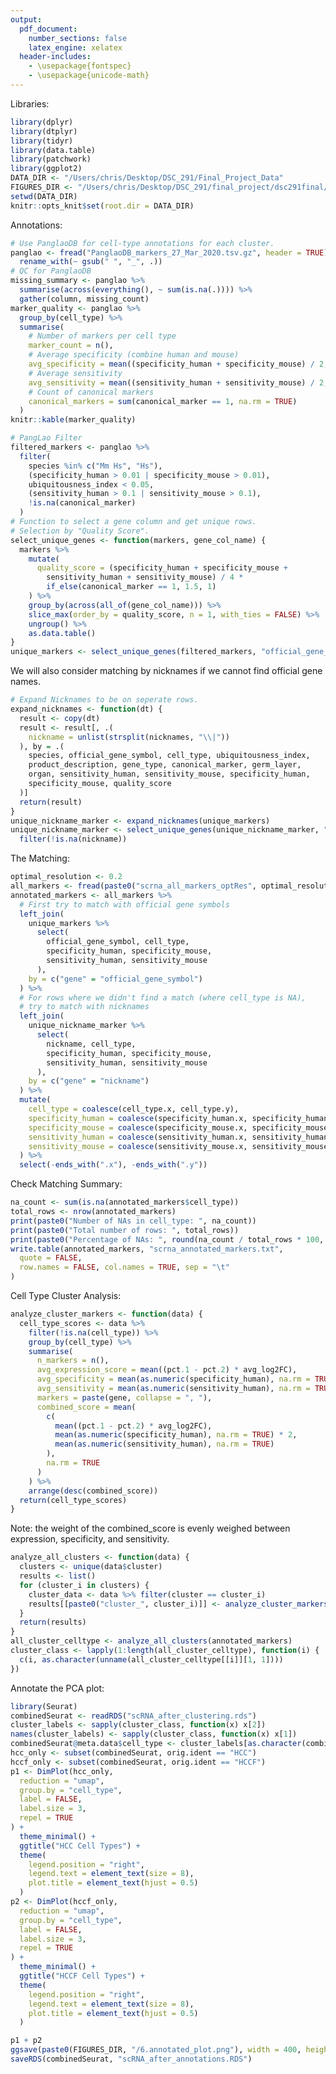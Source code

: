 ```yaml
---
output:
  pdf_document:
    number_sections: false
    latex_engine: xelatex
  header-includes:
    - \usepackage{fontspec}
    - \usepackage{unicode-math}
---
```


Libraries:
```r
library(dplyr)
library(dtplyr)
library(tidyr)
library(data.table)
library(patchwork)
library(ggplot2)
DATA_DIR <- "/Users/chris/Desktop/DSC_291/Final_Project_Data"
FIGURES_DIR <- "/Users/chris/Desktop/DSC_291/final_project/dsc291final/Figures_scRNA"
setwd(DATA_DIR)
knitr::opts_knit$set(root.dir = DATA_DIR)
```

Annotations:
```r
# Use PanglaoDB for cell-type annotations for each cluster.
panglao <- fread("PanglaoDB_markers_27_Mar_2020.tsv.gz", header = TRUE) %>%
  rename_with(~ gsub(" ", "_", .))
# QC for PanglaoDB
missing_summary <- panglao %>%
  summarise(across(everything(), ~ sum(is.na(.)))) %>%
  gather(column, missing_count)
marker_quality <- panglao %>%
  group_by(cell_type) %>%
  summarise(
    # Number of markers per cell type
    marker_count = n(),
    # Average specificity (combine human and mouse)
    avg_specificity = mean((specificity_human + specificity_mouse) / 2, na.rm = TRUE),
    # Average sensitivity
    avg_sensitivity = mean((sensitivity_human + sensitivity_mouse) / 2, na.rm = TRUE),
    # Count of canonical markers
    canonical_markers = sum(canonical_marker == 1, na.rm = TRUE)
  )
knitr::kable(marker_quality)
```

\newpage

```r
# PangLao Filter
filtered_markers <- panglao %>%
  filter(
    species %in% c("Mm Hs", "Hs"),
    (specificity_human > 0.01 | specificity_mouse > 0.01),
    ubiquitousness_index < 0.05,
    (sensitivity_human > 0.1 | sensitivity_mouse > 0.1),
    !is.na(canonical_marker)
  )
# Function to select a gene column and get unique rows.
# Selection by "Quality Score".
select_unique_genes <- function(markers, gene_col_name) {
  markers %>%
    mutate(
      quality_score = (specificity_human + specificity_mouse +
        sensitivity_human + sensitivity_mouse) / 4 *
        if_else(canonical_marker == 1, 1.5, 1)
    ) %>%
    group_by(across(all_of(gene_col_name))) %>%
    slice_max(order_by = quality_score, n = 1, with_ties = FALSE) %>%
    ungroup() %>%
    as.data.table()
}
unique_markers <- select_unique_genes(filtered_markers, "official_gene_symbol")
```

We will also consider matching by nicknames if we cannot find official gene names.
```r
# Expand Nicknames to be on seperate rows.
expand_nicknames <- function(dt) {
  result <- copy(dt)
  result <- result[, .(
    nickname = unlist(strsplit(nicknames, "\\|"))
  ), by = .(
    species, official_gene_symbol, cell_type, ubiquitousness_index,
    product_description, gene_type, canonical_marker, germ_layer,
    organ, sensitivity_human, sensitivity_mouse, specificity_human,
    specificity_mouse, quality_score
  )]
  return(result)
}
unique_nickname_marker <- expand_nicknames(unique_markers)
unique_nickname_marker <- select_unique_genes(unique_nickname_marker, "nickname") %>%
  filter(!is.na(nickname))
```

The Matching:
```r
optimal_resolution <- 0.2
all_markers <- fread(paste0("scrna_all_markers_optRes", optimal_resolution, ".txt"), header = TRUE)
annotated_markers <- all_markers %>%
  # First try to match with official gene symbols
  left_join(
    unique_markers %>%
      select(
        official_gene_symbol, cell_type,
        specificity_human, specificity_mouse,
        sensitivity_human, sensitivity_mouse
      ),
    by = c("gene" = "official_gene_symbol")
  ) %>%
  # For rows where we didn't find a match (where cell_type is NA),
  # try to match with nicknames
  left_join(
    unique_nickname_marker %>%
      select(
        nickname, cell_type,
        specificity_human, specificity_mouse,
        sensitivity_human, sensitivity_mouse
      ),
    by = c("gene" = "nickname")
  ) %>%
  mutate(
    cell_type = coalesce(cell_type.x, cell_type.y),
    specificity_human = coalesce(specificity_human.x, specificity_human.y),
    specificity_mouse = coalesce(specificity_mouse.x, specificity_mouse.y),
    sensitivity_human = coalesce(sensitivity_human.x, sensitivity_human.y),
    sensitivity_mouse = coalesce(sensitivity_mouse.x, sensitivity_mouse.y)
  ) %>%
  select(-ends_with(".x"), -ends_with(".y"))
```

Check Matching Summary:
```r
na_count <- sum(is.na(annotated_markers$cell_type))
total_rows <- nrow(annotated_markers)
print(paste0("Number of NAs in cell_type: ", na_count))
print(paste0("Total number of rows: ", total_rows))
print(paste0("Percentage of NAs: ", round(na_count / total_rows * 100, 2), "%"))
write.table(annotated_markers, "scrna_annotated_markers.txt",
  quote = FALSE,
  row.names = FALSE, col.names = TRUE, sep = "\t"
)
```

Cell Type Cluster Analysis:
```r
analyze_cluster_markers <- function(data) {
  cell_type_scores <- data %>%
    filter(!is.na(cell_type)) %>%
    group_by(cell_type) %>%
    summarise(
      n_markers = n(),
      avg_expression_score = mean((pct.1 - pct.2) * avg_log2FC),
      avg_specificity = mean(as.numeric(specificity_human), na.rm = TRUE),
      avg_sensitivity = mean(as.numeric(sensitivity_human), na.rm = TRUE),
      markers = paste(gene, collapse = ", "),
      combined_score = mean(
        c(
          mean((pct.1 - pct.2) * avg_log2FC),
          mean(as.numeric(specificity_human), na.rm = TRUE) * 2,
          mean(as.numeric(sensitivity_human), na.rm = TRUE)
        ),
        na.rm = TRUE
      )
    ) %>%
    arrange(desc(combined_score))
  return(cell_type_scores)
}
```
Note: the weight of the combined_score is evenly weighed between expression, specificity, and sensitivity.

```r
analyze_all_clusters <- function(data) {
  clusters <- unique(data$cluster)
  results <- list()
  for (cluster_i in clusters) {
    cluster_data <- data %>% filter(cluster == cluster_i)
    results[[paste0("cluster_", cluster_i)]] <- analyze_cluster_markers(cluster_data)
  }
  return(results)
}
all_cluster_celltype <- analyze_all_clusters(annotated_markers)
cluster_class <- lapply(1:length(all_cluster_celltype), function(i) {
  c(i, as.character(unname(all_cluster_celltype[[i]][1, 1])))
})
```

Annotate the PCA plot:
```r
library(Seurat)
combinedSeurat <- readRDS("scRNA_after_clustering.rds")
cluster_labels <- sapply(cluster_class, function(x) x[2])
names(cluster_labels) <- sapply(cluster_class, function(x) x[1])
combinedSeurat@meta.data$cell_type <- cluster_labels[as.character(combinedSeurat$seurat_clusters)]
hcc_only <- subset(combinedSeurat, orig.ident == "HCC")
hccf_only <- subset(combinedSeurat, orig.ident == "HCCF")
p1 <- DimPlot(hcc_only,
  reduction = "umap",
  group.by = "cell_type",
  label = FALSE,
  label.size = 3,
  repel = TRUE
) +
  theme_minimal() +
  ggtitle("HCC Cell Types") +
  theme(
    legend.position = "right",
    legend.text = element_text(size = 8),
    plot.title = element_text(hjust = 0.5)
  )
p2 <- DimPlot(hccf_only,
  reduction = "umap",
  group.by = "cell_type",
  label = FALSE,
  label.size = 3,
  repel = TRUE
) +
  theme_minimal() +
  ggtitle("HCCF Cell Types") +
  theme(
    legend.position = "right",
    legend.text = element_text(size = 8),
    plot.title = element_text(hjust = 0.5)
  )

p1 + p2
ggsave(paste0(FIGURES_DIR, "/6.annotated_plot.png"), width = 400, height = 150, units = "mm")
saveRDS(combinedSeurat, "scRNA_after_annotations.RDS")
```
